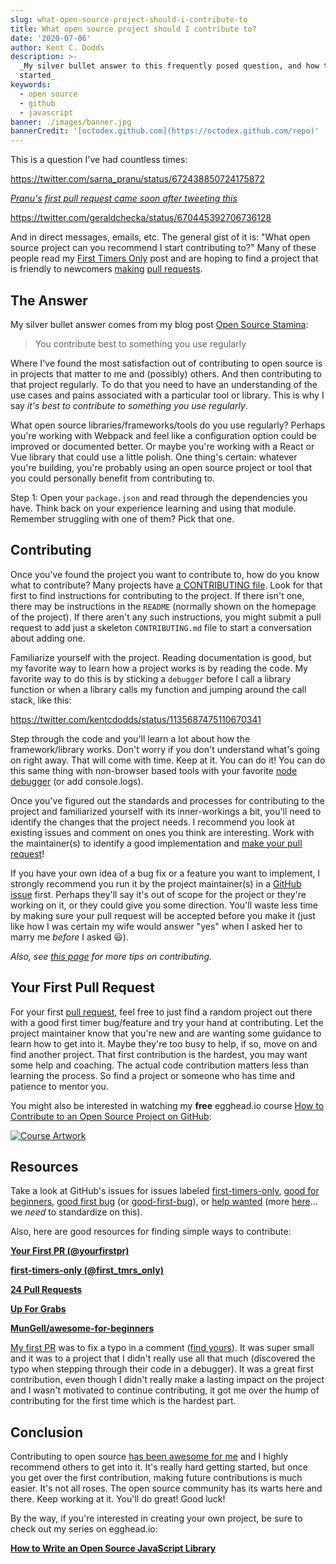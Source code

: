 ```yaml
---
slug: what-open-source-project-should-i-contribute-to
title: What open source project should I contribute to?
date: '2020-07-06'
author: Kent C. Dodds
description: >-
  _My silver bullet answer to this frequently posed question, and how to get
  started_
keywords:
  - open source
  - github
  - javascript
banner: ./images/banner.jpg
bannerCredit: '[octodex.github.com](https://octodex.github.com/repo)'
---
```


This is a question I've had countless times:

https://twitter.com/sarna_pranu/status/672438850724175872

_[Pranu's first pull request came soon after tweeting this](https://github.com/Automattic/mongoose/pull/3644)_

https://twitter.com/geraldchecka/status/670445392706736128

And in direct messages, emails, etc. The general gist of it is: "What open
source project can you recommend I start contributing to?" Many of these people
read my [First Timers Only](/blog/first-timers-only) post and are hoping to find
a project that is friendly to newcomers
[making](https://help.github.com/articles/creating-a-pull-request)
[pull requests](https://help.github.com/articles/using-pull-requests).

## The Answer

My silver bullet answer comes from my blog post
[Open Source Stamina](/blog/open-source-stamina):

> You contribute best to something you use regularly

Where I've found the most satisfaction out of contributing to open source is in
projects that matter to me and (possibly) others. And then contributing to that
project regularly. To do that you need to have an understanding of the use cases
and pains associated with a particular tool or library. This is why I say _it's
best to contribute to something you use regularly_.

What open source libraries/frameworks/tools do you use regularly? Perhaps you're
working with Webpack and feel like a configuration option could be improved or
documented better. Or maybe you're working with a React or Vue library that
could use a little polish. One thing's certain: whatever you're building, you're
probably using an open source project or tool that you could personally benefit
from contributing to.

Step 1: Open your `package.json` and read through the dependencies you have.
Think back on your experience learning and using that module. Remember
struggling with one of them? Pick that one.

## Contributing

Once you've found the project you want to contribute to, how do you know what to
contribute? Many projects have
[a CONTRIBUTING file](https://github.com/blog/1184-contributing-guidelines).
Look for that first to find instructions for contributing to the project. If
there isn't one, there may be instructions in the `README` (normally shown on
the homepage of the project). If there aren't any such instructions, you might
submit a pull request to add just a skeleton `CONTRIBUTING.md` file to start a
conversation about adding one.

Familiarize yourself with the project. Reading documentation is good, but my
favorite way to learn how a project works is by reading the code. My favorite
way to do this is by sticking a `debugger` before I call a library function or
when a library calls my function and jumping around the call stack, like this:

https://twitter.com/kentcdodds/status/1135687475110670341

Step through the code and you'll learn a lot about how the framework/library
works. Don't worry if you don't understand what's going on right away. That will
come with time. Keep at it. You can do it! You can do this same thing with
non-browser based tools with your favorite
[node debugger](https://code.visualstudio.com/docs/editor/debugging) (or add
console.logs).

Once you've figured out the standards and processes for contributing to the
project and familiarized yourself with its inner-workings a bit, you'll need to
identify the changes that the project needs. I recommend you look at existing
issues and comment on ones you think are interesting. Work with the
maintainer(s) to identify a good implementation and
[make your pull request](https://help.github.com/articles/creating-a-pull-request)!

If you have your own idea of a bug fix or a feature you want to implement, I
strongly recommend you run it by the project maintainer(s) in a
[GitHub issue](https://guides.github.com/features/issues) first. Perhaps they'll
say it's out of scope for the project or they're working on it, or they could
give you some direction. You'll waste less time by making sure your pull request
will be accepted before you make it (just like how I was certain my wife would
answer "yes" when I asked her to marry me _before_ I asked 😃).

_Also, see [this page](http://24pullrequests.com/contributing) for more tips on
contributing._

## Your First Pull Request

For your first
[pull request](https://help.github.com/articles/using-pull-requests), feel free
to just find a random project out there with a good first timer bug/feature and
try your hand at contributing. Let the project maintainer know that you're new
and are wanting some guidance to learn how to get into it. Maybe they're too
busy to help, if so, move on and find another project. That first contribution
is the hardest, you may want some help and coaching. The actual code
contribution matters less than learning the process. So find a project or
someone who has time and patience to mentor you.

You might also be interested in watching my **free** egghead.io course
[How to Contribute to an Open Source Project on GitHub](https://egghead.io/courses/how-to-contribute-to-an-open-source-project-on-github):

[![Course Artwork](./images/pull-request-art.png)](https://egghead.io/courses/how-to-contribute-to-an-open-source-project-on-github)

## Resources

Take a look at GitHub's issues for issues labeled
[first-timers-only](https://github.com/issues?utf8=%E2%9C%93&q=is%3Aopen+is%3Aissue+label%3Afirst-timers-only),
[good for beginners](https://github.com/issues?utf8=%E2%9C%93&q=is%3Aopen+is%3Aissue+label%3A%22good+for+beginners%22+),
[good first bug](https://github.com/issues?utf8=%E2%9C%93&q=is%3Aopen+is%3Aissue+label%3A%22good+first+bug%22+)
(or
[good-first-bug](https://github.com/issues?utf8=%E2%9C%93&q=is%3Aopen+is%3Aissue+label%3Agood-first-bug)),
or
[help wanted](https://github.com/issues?utf8=%E2%9C%93&q=is%3Aopen+is%3Aissue+label%3A%22help+wanted%22+)
(more [here](https://twitter.com/kentcdodds/status/672873736974897152)... we
_need_ to standardize on this).

Also, here are good resources for finding simple ways to contribute:

[**Your First PR (@yourfirstpr)**](https://twitter.com/yourfirstpr)

[**first-timers-only (@first_tmrs_only)**](https://twitter.com/first_tmrs_only)

[**24 Pull Requests**](http://24pullrequests.com)

[**Up For Grabs**](http://up-for-grabs.net/#)

[**MunGell/awesome-for-beginners**](https://github.com/MunGell/awesome-for-beginners)

[My first PR](http://firstpr.me/#kentcdodds) was to fix a typo in a comment
([find yours](http://firstpr.me)). It was super small and it was to a project
that I didn't really use all that much (discovered the typo when stepping
through their code in a debugger). It was a great first contribution, even
though I didn't really make a lasting impact on the project and I wasn't
motivated to continue contributing, it got me over the hump of contributing for
the first time which is the hardest part.

## Conclusion

Contributing to open source
[has been awesome for me](/blog/how-getting-into-open-source-has-been-awesome-for-me)
and I highly recommend others to get into it. It's really hard getting started,
but once you get over the first contribution, making future contributions is
much easier. It's not all roses. The open source community has its warts here
and there. Keep working at it. You'll do great! Good luck!

By the way, if you're interested in creating your own project, be sure to check
out my series on egghead.io:

[**How to Write an Open Source JavaScript Library**](https://egghead.io/series/how-to-write-an-open-source-javascript-library)
